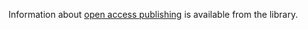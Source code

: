 <!-- Include information about open access/publishing here. -->
<!-- Referenced in step7PublishPIDReuse.Rmd -->
Information about [open access publishing](https://www.kcl.ac.uk/researchsupport/open-access) is available from the library.
